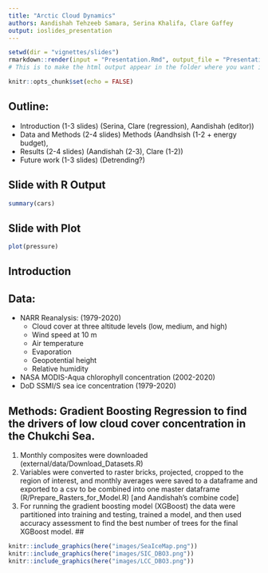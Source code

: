 ```yaml
---
title: "Arctic Cloud Dynamics"
authors: Aandishah Tehzeeb Samara, Serina Khalifa, Clare Gaffey
output: ioslides_presentation
---
```


```r
setwd(dir = "vignettes/slides")
rmarkdown::render(input = "Presentation.Rmd", output_file = "Presentation.html")
# This is to make the html output appear in the folder where you want it.
```

```r
knitr::opts_chunk$set(echo = FALSE)
```

## Outline:
- Introduction (1-3 slides) (Serina, Clare (regression), Aandishah (editor))
- Data and Methods (2-4 slides) Methods (Aandhsish (1-2 + energy budget), 
- Results (2-4 slides) (Aandishah (2-3), Clare (1-2))
- Future work (1-3 slides) (Detrending?)


## Slide with R Output

```r
summary(cars)
```

## Slide with Plot

```r
plot(pressure)
```

## Introduction

## Data:
- NARR Reanalysis: (1979-2020)
  - Cloud cover at three altitude levels (low, medium, and high)
  - Wind speed at 10 m
  - Air temperature
  - Evaporation
  - Geopotential height
  - Relative humidity
- NASA MODIS-Aqua chlorophyll concentration (2002-2020)
- DoD SSMI/S sea ice concentration (1979-2020)


## Methods: Gradient Boosting Regression to find the drivers of low cloud cover concentration in the Chukchi Sea. {.smaller}
1. Monthly composites were downloaded (external/data/Download_Datasets.R)
2. Variables were converted to raster bricks, projected, cropped to the region
    of interest, and monthly averages were saved to a dataframe and exported
    to a csv to be combined into one master dataframe 
    (R/Prepare_Rasters_for_Model.R) [and Aandishah's combine code]
3. For running the gradient boosting model (XGBoost) the data were partitioned 
    into training and testing, trained a model, and then used accuracy 
    assessment to find the best number of trees for the final XGBoost model.
## 
```r
knitr::include_graphics(here("images/SeaIceMap.png"))
knitr::include_graphics(here("images/SIC_DBO3.png"))
knitr::include_graphics(here("images/LCC_DBO3.png"))
```
